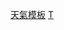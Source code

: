 {{template category
|type = infobox
|description = '''[[Help:信息框|信息框]]模板，用以顯示關於天氣的信息。'''
}}

[[Category:天氣模板|]]
[[Category:科學與自然信息框模板|T]]
